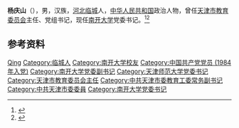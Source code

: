 {{Otheruses|other=名为杨庆山的其他人物|杨庆山}}

'''杨庆山'''（{{bd|1963年|8月}}），男，汉族，[[河北|河北]][[临城县|临城]]人，[[中华人民共和国|中华人民共和国]]政治人物，曾任[[天津市教育委员会|天津市教育委员会]]主任、党组书记，现任[[南开大学|南开大学]]党委书记。<ref>{{Cite web|title=杨庆山任南开大学党委书记，魏大鹏不再担任|url=https://www.thepaper.cn/newsDetail_forward_2133445|accessdate=2020-12-25|work=澎湃新闻|archive-date=2018-07-04|archive-url=https://web.archive.org/web/20180704213319/http://www.thepaper.cn/newsDetail_forward_2133445|dead-url=no}}</ref><ref>{{Cite web|title=杨庆山任南开大学党委书记（图/简历）|url=http://www.xinhuanet.com/2018-05/17/c_1122844064.htm|accessdate=2020-12-25|work=新华网|archive-date=2020-08-08|archive-url=https://web.archive.org/web/20200808170031/http://www.xinhuanet.com/2018-05/17/c_1122844064.htm|dead-url=no}}</ref>

== 参考资料 ==
{{reflist}}

{{中国人物小作品}}
{{南开大学}}

{{Authority control}}
{{DEFAULTSORT:Yang杨}}
[[Category:杨姓|Qing]]
[[Category:临城人|Category:临城人]]
[[Category:南开大学校友|Category:南开大学校友]]
[[Category:中国共产党党员_(1984年入党)|Category:中国共产党党员 (1984年入党)]]
[[Category:南开大学党委副书记|Category:南开大学党委副书记]]
[[Category:天津师范大学党委书记|Category:天津师范大学党委书记]]
[[Category:天津市教育委员会主任|Category:天津市教育委员会主任]]
[[Category:中共天津市委教育工委常务副书记|Category:中共天津市委教育工委常务副书记]]
[[Category:中共天津市委委員|Category:中共天津市委委員]]
[[Category:南开大学党委书记|Category:南开大学党委书记]]